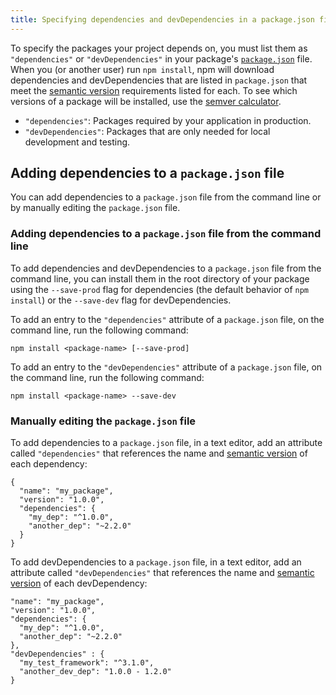 ```yaml
---
title: Specifying dependencies and devDependencies in a package.json file
---
```


To specify the packages your project depends on, you must
list them as `"dependencies"` or `"devDependencies"` in your package's [`package.json`][pkg-json] file. When you (or another user) run `npm install`, npm will download dependencies and devDependencies that are listed in `package.json` that meet the [semantic version][semver] requirements listed for each. To see which versions of a package will be installed, use the [semver calculator][semver-calc].

- `"dependencies"`: Packages required by your application in production.
- `"devDependencies"`: Packages that are only needed for local development and testing.

## Adding dependencies to a `package.json` file

You can add dependencies to a `package.json` file from the command line or by manually editing the `package.json` file.

### Adding dependencies to a `package.json` file from the command line

To add dependencies and devDependencies to a `package.json` file from the command line, you can install them in the root directory of your package using the `--save-prod` flag for dependencies (the default behavior of `npm install`) or the `--save-dev` flag for devDependencies.

To add an entry to the `"dependencies"` attribute of a `package.json` file, on the command line, run the following command:

```
npm install <package-name> [--save-prod]
```

To add an entry to the `"devDependencies"` attribute of a `package.json` file, on the command line, run the following command:

```
npm install <package-name> --save-dev
```

### Manually editing the `package.json` file

To add dependencies to a `package.json` file, in a text editor, add an attribute called `"dependencies"` that references the name and [semantic version][semver] of each dependency:

```
{
  "name": "my_package",
  "version": "1.0.0",
  "dependencies": {
    "my_dep": "^1.0.0",
    "another_dep": "~2.2.0"
  }
}
```

To add devDependencies to a `package.json` file, in a text editor, add an attribute called `"devDependencies"` that references the name and [semantic version][semver] of each devDependency:

```
"name": "my_package",
"version": "1.0.0",
"dependencies": {
  "my_dep": "^1.0.0",
  "another_dep": "~2.2.0"
},
"devDependencies" : {
  "my_test_framework": "^3.1.0",
  "another_dev_dep": "1.0.0 - 1.2.0"
}
```

[pkg-json]: creating-a-packge-json-file
[semver]: about-semantic-versioning
[semver-calc]: https://semver.npmjs.com/
